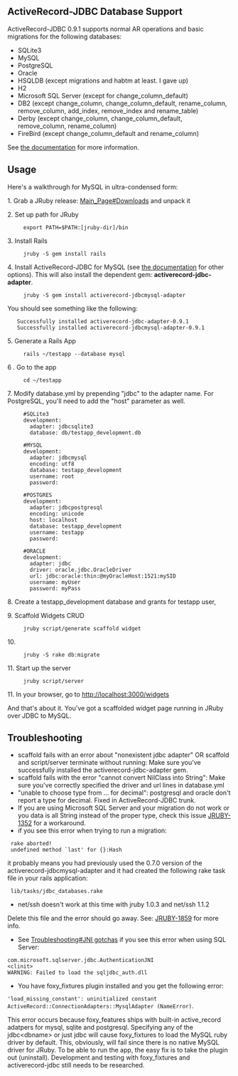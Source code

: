 ==ActiveRecord-JDBC Database Support==

ActiveRecord-JDBC 0.9.1 supports normal AR operations and basic migrations for the following databases:

* SQLite3
* MySQL
* PostgreSQL
* Oracle
* HSQLDB (except migrations and habtm at least. I gave up)
* H2
* Microsoft SQL Server (except for change_column_default)
* DB2 (except change_column, change_column_default, rename_column, remove_column, add_index, remove_index and rename_table)
* Derby (except change_column, change_column_default, remove_column, rename_column)
* FireBird (except change_column_default and rename_column)

See [http://jruby-extras.rubyforge.org/activerecord-jdbc-adapter the documentation] for more information.

==Usage==

Here's a walkthrough for MySQL in ultra-condensed form:

1. Grab a JRuby release: [[Main_Page#Downloads]] and unpack it

2. Set up path for JRuby

      export PATH=$PATH:[jruby-dir]/bin

3. Install Rails

      jruby -S gem install rails

4. Install ActiveRecord-JDBC for MySQL (see [http://jruby-extras.rubyforge.org/activerecord-jdbc-adapter the documentation] for other options). This will also install the dependent gem: '''activerecord-jdbc-adapter'''.

      jruby -S gem install activerecord-jdbcmysql-adapter

You should see something like the following:

    Successfully installed activerecord-jdbc-adapter-0.9.1
    Successfully installed activerecord-jdbcmysql-adapter-0.9.1

5. Generate a Rails App

      rails ~/testapp --database mysql

6 . Go to the app

      cd ~/testapp

7. Modify database.yml by prepending "jdbc" to the adapter name. For PostgreSQL, you'll need to add the "host" parameter as well.

      #SQLite3
      development:
        adapter: jdbcsqlite3
        database: db/testapp_development.db

      #MYSQL
      development:
        adapter: jdbcmysql
        encoding: utf8
        database: testapp_development
        username: root
        password:

      #POSTGRES
      development:
        adapter: jdbcpostgresql
        encoding: unicode
        host: localhost
        database: testapp_development
        username: testapp
        password:

      #ORACLE
      development:
        adapter: jdbc
        driver: oracle.jdbc.OracleDriver
        url: jdbc:oracle:thin:@myOracleHost:1521:mySID
        username: myUser
        password: myPass        

8. Create a testapp_development database and grants for testapp user,

9. Scaffold Widgets CRUD

      jruby script/generate scaffold widget

10.

      jruby -S rake db:migrate

11. Start up the server

      jruby script/server

11. In your browser, go to http://localhost:3000/widgets

And that's about it. You've got a scaffolded widget page running in JRuby over JDBC to MySQL.

==Troubleshooting==

* scaffold fails with an error about "nonexistent jdbc adapter" OR scaffold and script/server terminate without running: Make sure you've successfully installed the activerecord-jdbc-adapter gem.
* scaffold fails with the error "cannot convert NilClass into String": Make sure you've correctly specified the driver and url lines in database.yml
* "unable to choose type from ... for decimal": postgresql and oracle don't report a type for decimal. Fixed in ActiveRecord-JDBC trunk.
* If you are using Microsoft SQL Server and your migration do not work or you data is all String instead of the proper type, check this issue [http://jira.codehaus.org/browse/JRUBY-1352 JRUBY-1352] for a workaround.
* if you see this error when trying to run a migration:
  rake aborted!
  undefined method `last' for {}:Hash
it probably means you had previously used the 0.7.0 version of the activerecord-jdbcmysql-adapter and it had created the following rake task file in your rails application:
  lib/tasks/jdbc_databases.rake
* net/ssh doesn't work at this time with jruby 1.0.3 and net/ssh 1.1.2
Delete this file and the error should go away. See: [http://jira.codehaus.org/browse/JRUBY-1859/ JRUBY-1859] for more info.
* See [[Troubleshooting#JNI gotchas]] if you see this error when using SQL Server:
 com.microsoft.sqlserver.jdbc.AuthenticationJNI
 &lt;clinit&gt;
 WARNING: Failed to load the sqljdbc_auth.dll
* You have foxy_fixtures plugin installed and you get the following error: 
<code>'load_missing_constant': uninitialized constant ActiveRecord::ConnectionAdapters::MysqlAdapter (NameError)</code>. 

This error occurs because foxy_features ships with built-in active_record adatpers for mysql, sqlite and postgresql. Specifying any of the jdbc&lt;dbname&gt; or just jdbc will cause foxy_fixtures to load the MySQL ruby driver by default. This, obviously, will fail since there is no native MySQL driver for JRuby. To be able to run the app, the easy fix is to take the plugin out (uninstall). Development and testing with foxy_fixtures and activerecord-jdbc still needs to be researched.
